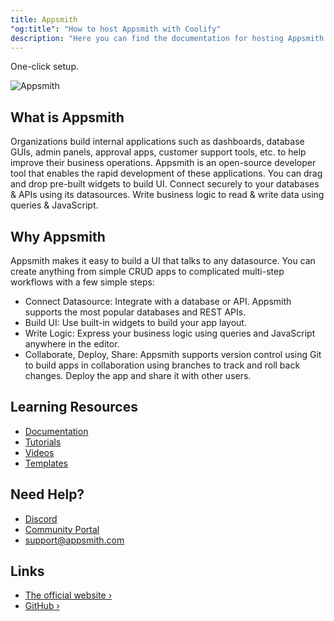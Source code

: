```yaml
---
title: Appsmith
"og:title": "How to host Appsmith with Coolify"
description: "Here you can find the documentation for hosting Appsmith with Coolify."
---
```


One-click setup.

![Appsmith](https://raw.githubusercontent.com/appsmithorg/appsmith/release/static/images/appsmith-in-100-seconds.png)

## What is Appsmith

Organizations build internal applications such as dashboards, database GUIs, admin panels, approval apps, customer support tools, etc. to help improve their business operations. Appsmith is an open-source developer tool that enables the rapid development of these applications. You can drag and drop pre-built widgets to build UI. Connect securely to your databases & APIs using its datasources. Write business logic to read & write data using queries & JavaScript.

## Why Appsmith

Appsmith makes it easy to build a UI that talks to any datasource. You can create anything from simple CRUD apps to complicated multi-step workflows with a few simple steps:

- Connect Datasource: Integrate with a database or API. Appsmith supports the most popular databases and REST APIs.
- Build UI: Use built-in widgets to build your app layout.
- Write Logic: Express your business logic using queries and JavaScript anywhere in the editor.
- Collaborate, Deploy, Share: Appsmith supports version control using Git to build apps in collaboration using branches to track and roll back changes. Deploy the app and share it with other users.

## Learning Resources

- [Documentation](https://docs.appsmith.com?utm_source=github&utm_medium=organic&utm_campaign=readme)
- [Tutorials](https://docs.appsmith.com/getting-started/tutorials?utm_source=github&utm_medium=organic&utm_campaign=readme)
- [Videos](https://www.youtube.com/appsmith?utm_source=github&utm_medium=organic&utm_campaign=readme)
- [Templates](https://www.appsmith.com/templates?utm_source=github&utm_medium=organic&utm_campaign=readme&utm_content=support)

## Need Help?

- [Discord](https://discord.gg/rBTTVJp?utm_source=github&utm_medium=organic&utm_campaign=readme)
- [Community Portal](https://community.appsmith.com/?utm_source=github&utm_medium=organic&utm_campaign=readme)
- [support@appsmith.com](mailto:support@appsmith.com)

## Links

- [The official website ›](https://www.appsmith.com)
- [GitHub ›](https://github.com/appsmithorg/appsmith)
